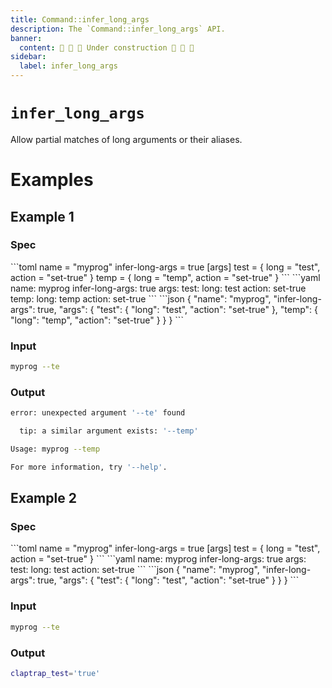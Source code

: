 ```yaml
---
title: Command::infer_long_args
description: The `Command::infer_long_args` API.
banner:
  content: 🚧 🚧 🚧 Under construction 🚧 🚧 🚧
sidebar:
  label: infer_long_args
---
```



# `infer_long_args` <LinkButton href="https://docs.rs/clap/latest/clap/struct.Command.html#method.infer_long_args" icon="open-book" variant="minimal"></LinkButton>

<Badge text="since 0.1.0" size="small" />

Allow partial matches of long arguments or their aliases.

# Examples
## Example 1

### Spec

<Tabs syncKey="format">
  <TabItem label="TOML">
```toml
name = "myprog"
infer-long-args = true
[args]
test = { long = "test", action = "set-true" }
temp = { long = "temp", action = "set-true" }
```
  </TabItem>
  <TabItem label="YAML">
```yaml
name: myprog
infer-long-args: true
args:
  test:
    long: test
    action: set-true
  temp:
    long: temp
    action: set-true
```
  </TabItem>
  <TabItem label="JSON">
```json
{
  "name": "myprog",
  "infer-long-args": true,
  "args": {
    "test": {
      "long": "test",
      "action": "set-true"
    },
    "temp": {
      "long": "temp",
      "action": "set-true"
    }
  }
}
```
  </TabItem>
</Tabs>

### Input

```bash
myprog --te
```

### Output

```bash
error: unexpected argument '--te' found

  tip: a similar argument exists: '--temp'

Usage: myprog --temp

For more information, try '--help'.
```
## Example 2

### Spec

<Tabs syncKey="format">
  <TabItem label="TOML">
```toml
name = "myprog"
infer-long-args = true
[args]
test = { long = "test", action = "set-true" }
```
  </TabItem>
  <TabItem label="YAML">
```yaml
name: myprog
infer-long-args: true
args:
  test:
    long: test
    action: set-true
```
  </TabItem>
  <TabItem label="JSON">
```json
{
  "name": "myprog",
  "infer-long-args": true,
  "args": {
    "test": {
      "long": "test",
      "action": "set-true"
    }
  }
}
```
  </TabItem>
</Tabs>

### Input

```bash
myprog --te
```

### Output

```bash
claptrap_test='true'
```
